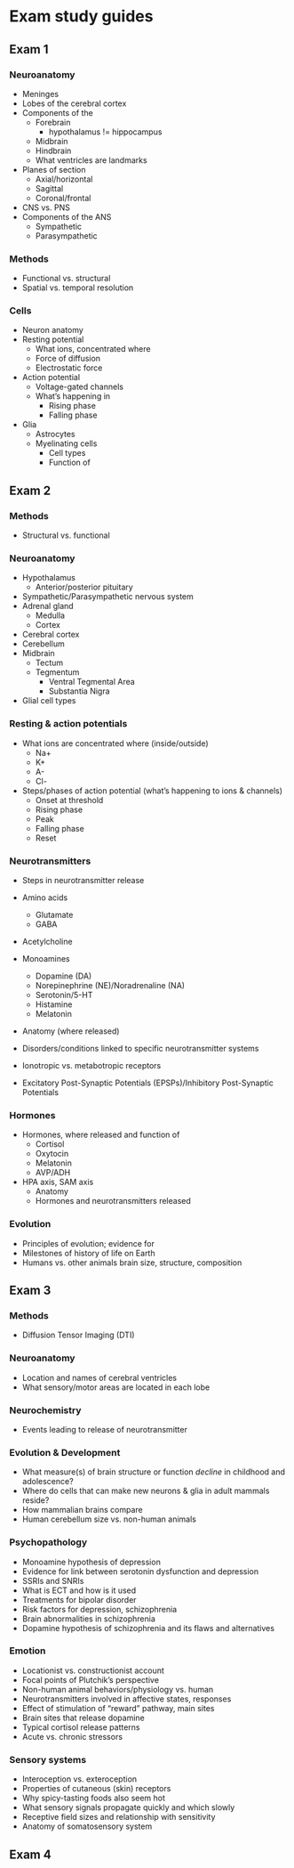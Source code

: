 # Exam study guides

## Exam 1 {-}

### Neuroanatomy {-}

- Meninges
- Lobes of the cerebral cortex
- Components of the
    - Forebrain
        - hypothalamus != hippocampus
    - Midbrain
    - Hindbrain
    - What ventricles are landmarks
- Planes of section
    - Axial/horizontal
    - Sagittal
    - Coronal/frontal
- CNS vs. PNS
- Components of the ANS
    - Sympathetic
    - Parasympathetic

### Methods {-}

- Functional vs. structural
- Spatial vs. temporal resolution

### Cells {-}

- Neuron anatomy
- Resting potential
    - What ions, concentrated where
    - Force of diffusion
    - Electrostatic force
- Action potential
    - Voltage-gated channels
    - What's happening in
        - Rising phase
        - Falling phase
- Glia
    - Astrocytes
    - Myelinating cells
        - Cell types
        - Function of

## Exam 2 {-}

### Methods {-}

- Structural vs. functional

### Neuroanatomy {-}

- Hypothalamus
  - Anterior/posterior pituitary
- Sympathetic/Parasympathetic nervous system
- Adrenal gland
  - Medulla
  - Cortex
- Cerebral cortex
- Cerebellum
- Midbrain
  - Tectum
  - Tegmentum
    - Ventral Tegmental Area
    - Substantia Nigra

- Glial cell types

### Resting & action potentials {-}

- What ions are concentrated where (inside/outside)
  - Na+
  - K+
  - A-
  - Cl-
- Steps/phases of action potential (what's happening to ions & channels)
  - Onset at threshold
  - Rising phase
  - Peak
  - Falling phase
  - Reset

### Neurotransmitters {-}

- Steps in neurotransmitter release

- Amino acids
  - Glutamate
  - GABA
- Acetylcholine
- Monoamines
  - Dopamine (DA)
  - Norepinephrine (NE)/Noradrenaline (NA)
  - Serotonin/5-HT
  - Histamine
  - Melatonin

- Anatomy (where released)
- Disorders/conditions linked to specific neurotransmitter systems

- Ionotropic vs. metabotropic receptors
- Excitatory Post-Synaptic Potentials (EPSPs)/Inhibitory Post-Synaptic Potentials

### Hormones {-}

- Hormones, where released and function of
  - Cortisol
  - Oxytocin
  - Melatonin
  - AVP/ADH
  
- HPA axis, SAM axis
  - Anatomy
  - Hormones and neurotransmitters released

### Evolution {-}
  
- Principles of evolution; evidence for
- Milestones of history of life on Earth
- Humans vs. other animals brain size, structure, composition
  
## Exam 3 {-}

### Methods {-}

- Diffusion Tensor Imaging (DTI)

### Neuroanatomy {-}

- Location and names of cerebral ventricles
- What sensory/motor areas are located in each lobe

### Neurochemistry {-}

- Events leading to release of neurotransmitter

### Evolution & Development {-}

- What measure(s) of brain structure or function _decline_ in childhood and adolescence?
- Where do cells that can make new neurons & glia in adult mammals reside?
- How mammalian brains compare
- Human cerebellum size vs. non-human animals

### Psychopathology {-}

- Monoamine hypothesis of depression
- Evidence for link between serotonin dysfunction and depression
- SSRIs and SNRIs
- What is ECT and how is it used
- Treatments for bipolar disorder
- Risk factors for depression, schizophrenia
- Brain abnormalities in schizophrenia
- Dopamine hypothesis of schizophrenia and its flaws and alternatives

### Emotion {-}

- Locationist vs. constructionist account
- Focal points of Plutchik's perspective
- Non-human animal behaviors/physiology vs. human
- Neurotransmitters involved in affective states, responses
- Effect of stimulation of "reward" pathway, main sites
- Brain sites that release dopamine
- Typical cortisol release patterns
- Acute vs. chronic stressors

### Sensory systems {-}

- Interoception vs. exteroception
- Properties of cutaneous (skin) receptors
- Why spicy-tasting foods also seem hot
- What sensory signals propagate quickly and which slowly
- Receptive field sizes and relationship with sensitivity
- Anatomy of somatosensory system

## Exam 4 {-}
